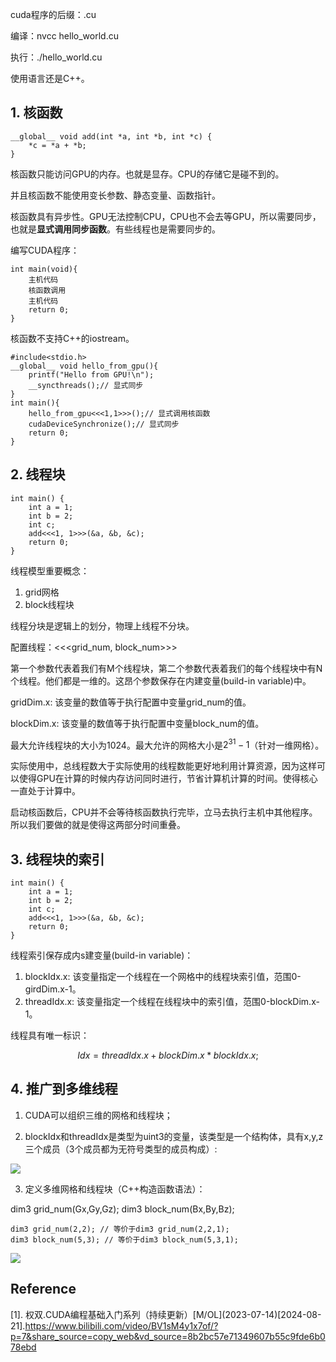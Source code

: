 
<WordCount>

cuda程序的后缀：.cu

编译：nvcc hello_world.cu

执行：./hello_world.cu

使用语言还是C++。


## 1. 核函数

```cuda
__global__ void add(int *a, int *b, int *c) {
    *c = *a + *b;
}
```
核函数只能访问GPU的内存。也就是显存。CPU的存储它是碰不到的。

并且核函数不能使用变长参数、静态变量、函数指针。

核函数具有异步性。GPU无法控制CPU，CPU也不会去等GPU，所以需要同步，也就是**显式调用同步函数**。有些线程也是需要同步的。

编写CUDA程序：
```cuda
int main(void){
    主机代码
    核函数调用
    主机代码
    return 0;
}
```
核函数不支持C++的iostream。

```cuda
#include<stdio.h>
__global__ void hello_from_gpu(){
    printf("Hello from GPU!\n");
    __syncthreads();// 显式同步
}
int main(){
    hello_from_gpu<<<1,1>>>();// 显式调用核函数
    cudaDeviceSynchronize();// 显式同步
    return 0;
}
```



## 2. 线程块

```cuda
int main() {
    int a = 1;
    int b = 2;
    int c;
    add<<<1, 1>>>(&a, &b, &c);
    return 0;
}
```
线程模型重要概念：

1. grid网格
2. block线程块

线程分块是逻辑上的划分，物理上线程不分块。

配置线程：\<\<\<grid_num, block_num\>\>\>

第一个参数代表着我们有M个线程块，第二个参数代表着我们的每个线程块中有N个线程。他们都是一维的。这昂个参数保存在内建变量(build-in variable)中。

gridDim.x: 该变量的数值等于执行配置中变量grid_num的值。

blockDim.x: 该变量的数值等于执行配置中变量block_num的值。

最大允许线程块的大小为1024。最大允许的网格大小是$2^31-1$（针对一维网格）。

实际使用中，总线程数大于实际使用的线程数能更好地利用计算资源，因为这样可以使得GPU在计算的时候内存访问同时进行，节省计算机计算的时间。使得核心一直处于计算中。

启动核函数后，CPU并不会等待核函数执行完毕，立马去执行主机中其他程序。所以我们要做的就是使得这两部分时间重叠。



## 3. 线程块的索引

```cuda
int main() {
    int a = 1;
    int b = 2;
    int c;
    add<<<1, 1>>>(&a, &b, &c);
    return 0;
}
```

线程索引保存成内s建变量(build-in variable)：
1. blockIdx.x: 该变量指定一个线程在一个网格中的线程块索引值，范围0-girdDim.x-1。
2. threadIdx.x: 该变量指定一个线程在线程块中的索引值，范围0-blockDim.x-1。

线程具有唯一标识：

$$
Idx = threadIdx.x + blockDim.x * blockIdx.x;
$$

## 4. 推广到多维线程

1. CUDA可以组织三维的网格和线程块；

2. blockIdx和threadIdx是类型为uint3的变量，该类型是一个结构体，具有x,y,z三个成员（3个成员都为无符号类型的成员构成）:

![](https://github.com/user-attachments/assets/454e36f4-0c8f-4176-ad28-60d15052cc8a)

3. 定义多维网格和线程块（C++构造函数语法）：

dim3 grid_num(Gx,Gy,Gz);
dim3 block_num(Bx,By,Bz);

```cuda
dim3 grid_num(2,2); // 等价于dim3 grid_num(2,2,1);
dim3 block_num(5,3); // 等价于dim3 block_num(5,3,1);
```
![](https://github.com/user-attachments/assets/c30052ba-9937-4bac-a7ab-b4f008fed23e)

## Reference

[1]. 权双.CUDA编程基础入门系列（持续更新）\[M/OL\](2023-07-14)[2024-08-21].https://www.bilibili.com/video/BV1sM4y1x7of/?p=7&share_source=copy_web&vd_source=8b2bc57e71349607b55c9fde6b078ebd

</WordCount>